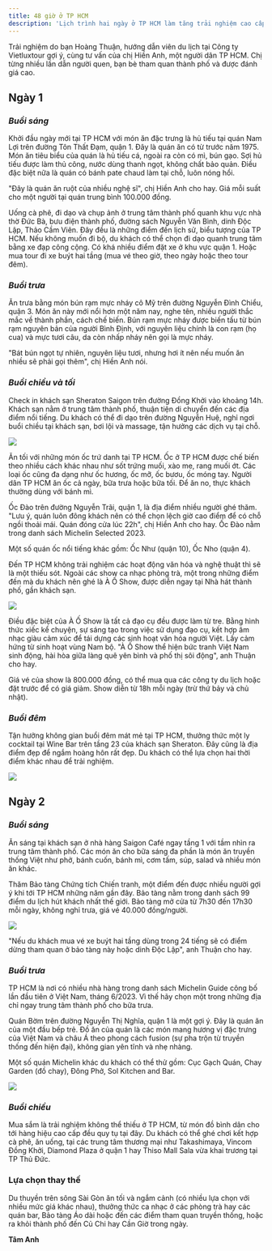 ```yaml
---
title: 48 giờ ở TP HCM
description: 'Lịch trình hai ngày ở TP HCM làm tăng trải nghiệm cao cấp, thích hợp với những du khách đã nhiều lần đến thành phố.'
---
```


Trải nghiệm do bạn Hoàng Thuận, hướng dẫn viên du lịch tại Công ty Vietluxtour gợi ý, cùng tư vấn của chị Hiền Anh, một người dân TP HCM. Chị từng nhiều lần dẫn người quen, bạn bè tham quan thành phố và được đánh giá cao.

## **Ngày 1**

### _Buổi sáng_

Khởi đầu ngày mới tại TP HCM với món ăn đặc trưng là hủ tiếu tại quán Nam Lợi trên đường Tôn Thất Đạm, quận 1. Đây là quán ăn có từ trước năm 1975. Món ăn tiêu biểu của quán là hủ tiếu cá, ngoài ra còn có mì, bún gạo. Sợi hủ tiếu được làm thủ công, nước dùng thanh ngọt, không chất bảo quản. Điều đặc biệt nữa là quán có bánh pate chaud làm tại chỗ, luôn nóng hổi.

"Đây là quán ăn ruột của nhiều nghệ sĩ", chị Hiền Anh cho hay. Giá mỗi suất cho một người tại quán trung bình 100.000 đồng.

Uống cà phê, đi dạo và chụp ảnh ở trung tâm thành phố quanh khu vực nhà thờ Đức Bà, bưu điện thành phố, đường sách Nguyễn Văn Bình, dinh Độc Lập, Thảo Cầm Viên. Đây đều là những điểm đến lịch sử, biểu tượng của TP HCM. Nếu không muốn đi bộ, du khách có thể chọn đi dạo quanh trung tâm bằng xe đạp công cộng. Có khá nhiều điểm đặt xe ở khu vực quận 1. Hoặc mua tour đi xe buýt hai tầng (mua vé theo giờ, theo ngày hoặc theo tour đêm).

### _Buổi trưa_

Ăn trưa bằng món bún rạm mực nháy cô Mỹ trên đường Nguyễn Đình Chiểu, quận 3. Món ăn này mới nổi hơn một năm nay, nghe tên, nhiều người thắc mắc về thành phần, cách chế biến. Bún rạm mực nháy được biến tấu từ bún rạm nguyên bản của người Bình Định, với nguyên liệu chính là con rạm (họ cua) và mực tươi câu, da còn nhấp nháy nên gọi là mực nháy.

"Bát bún ngọt tự nhiên, nguyên liệu tươi, nhưng hơi ít nên nếu muốn ăn nhiều sẽ phải gọi thêm", chị Hiền Anh nói.

### _Buổi chiều và tối_

Check in khách sạn Sheraton Saigon trên đường Đồng Khởi vào khoảng 14h. Khách sạn nằm ở trung tâm thành phố, thuận tiện di chuyển đến các địa điểm nổi tiếng. Du khách có thể đi dạo trên đường Nguyễn Huệ, nghỉ ngơi buổi chiều tại khách sạn, bơi lội và massage, tận hưởng các dịch vụ tại chỗ.

<Frame caption="Phòng Deluxe tại khách sạn Sheraton.">
  <img src="https://vcdn1-dulich.vnecdn.net/2024/02/29/Deluxe-2641-1709181869.jpg?w=0&h=0&q=100&dpr=1&fit=crop&s=wwz9LPggqsJILlR4XaofWg" />
</Frame>

Ăn tối với những món ốc trứ danh tại TP HCM. Ốc ở TP HCM được chế biến theo nhiều cách khác nhau như sốt trứng muối, xào me, rang muối ớt. Các loại ốc cũng đa dạng như ốc hương, ốc mỡ, ốc bươu, ốc móng tay. Người dân TP HCM ăn ốc cả ngày, bữa trưa hoặc bữa tối. Để ăn no, thực khách thường dùng với bánh mì.

Ốc Đào trên đường Nguyễn Trãi, quận 1, là địa điểm nhiều người ghé thăm. "Lưu ý, quán luôn đông khách nên có thể chọn lệch giờ cao điểm để có chỗ ngồi thoải mái. Quán đóng cửa lúc 22h", chị Hiền Anh cho hay. Ốc Đào nằm trong danh sách Michelin Selected 2023.

Một số quán ốc nổi tiếng khác gồm: Ốc Như (quận 10), Ốc Nho (quận 4).

Đến TP HCM không trải nghiệm các hoạt động văn hóa và nghệ thuật thì sẽ là một thiếu sót. Ngoài các show ca nhạc phòng trà, một trong những điểm đến mà du khách nên ghé là À Ố Show, được diễn ngay tại Nhà hát thành phố, gần khách sạn.

<Frame caption="Một cảnh trong Ồ Á Show.">
  <img src="https://vcdn1-dulich.vnecdn.net/2024/03/01/oashow-7131-1709258835.jpg?w=0&h=0&q=100&dpr=1&fit=crop&s=OUDNnE0U-K-OI_hKb6OSEA" />
</Frame>

Điều đặc biệt của À Ố Show là tất cả đạo cụ đều được làm từ tre. Bằng hình thức xiếc kể chuyện, sự sáng tạo trong việc sử dụng đạo cụ, kết hợp âm nhạc giàu cảm xúc để tái dựng các sinh hoạt văn hóa người Việt. Lấy cảm hứng từ sinh hoạt vùng Nam bộ. "À Ố Show thể hiện bức tranh Việt Nam sinh động, hài hòa giữa làng quê yên bình và phố thị sôi động", anh Thuận cho hay.

Giá vé của show là 800.000 đồng, có thể mua qua các công ty du lịch hoặc đặt trước để có giá giảm. Show diễn từ 18h mỗi ngày (trừ thứ bảy và chủ nhật).

### _Buổi đêm_

Tận hưởng không gian buổi đêm mát mẻ tại TP HCM, thưởng thức một ly cocktail tại Wine Bar trên tầng 23 của khách sạn Sheraton. Đây cũng là địa điểm đẹp để ngắm hoàng hôn rất đẹp. Du khách có thể lựa chọn hai thời điểm khác nhau để trải nghiệm.

<Frame caption="Không gian bar tầng 23 tại khách sạn. Ảnh: H">
  <img src="https://vcdn1-dulich.vnecdn.net/2024/02/29/bar1-3961-1709181870.jpg?w=0&h=0&q=100&dpr=1&fit=crop&s=mDENni53HtOgrwNrI1emgg" />
</Frame>

## **Ngày 2**

### _Buổi sáng_

Ăn sáng tại khách sạn ở nhà hàng Saigon Café ngay tầng 1 với tầm nhìn ra trung tâm thành phố. Các món ăn cho bữa sáng đa phần là món ăn truyền thống Việt như phở, bánh cuốn, bánh mì, cơm tấm, súp, salad và nhiều món ăn khác.

Thăm Bảo tàng Chứng tích Chiến tranh, một điểm đến được nhiều người gợi ý khi tới TP HCM những năm gần đây. Bảo tàng nằm trong danh sách 99 điểm du lịch hút khách nhất thế giới. Bảo tàng mở cửa từ 7h30 đến 17h30 mỗi ngày, không nghỉ trưa, giá vé 40.000 đồng/người.

<Frame caption="ột góc bảo tàng Chứng tích chiến tranh tái hiện hình ảnh nhà tù Côn Đảo. Ảnh: Quỳnh Trầ">
  <img src="https://vcdn1-dulich.vnecdn.net/2024/02/29/bao-tang1-7710-1709181870.jpg?w=0&h=0&q=100&dpr=1&fit=crop&s=N_6qtT4CfofEL8UZzMNXOA" />
</Frame>

"Nếu du khách mua vé xe buýt hai tầng dùng trong 24 tiếng sẽ có điểm dừng tham quan ở bảo tàng này hoặc dinh Độc Lập", anh Thuận cho hay.

### _Buổi trưa_

TP HCM là nơi có nhiều nhà hàng trong danh sách Michelin Guide công bố lần đầu tiên ở Việt Nam, tháng 6/2023. Vì thế hãy chọn một trong những địa chỉ ngay trung tâm thành phố cho bữa trưa.

Quán Bờm trên đường Nguyễn Thị Nghĩa, quận 1 là một gợi ý. Đây là quán ăn của một đầu bếp trẻ. Đồ ăn của quán là các món mang hương vị đặc trưng của Việt Nam và châu Á theo phong cách fusion (sự pha trộn từ truyền thống đến hiện đại), không gian yên tĩnh và nhẹ nhàng.

Một số quán Michelin khác du khách có thể thử gồm: Cục Gạch Quán, Chay Garden (đồ chay), Đông Phở, Sol Kitchen and Bar.

<Frame caption="Một góc không gian ở Cục Gạch quán. Ảnh: Cục Gạch">
  <img src="https://vcdn1-dulich.vnecdn.net/2024/02/29/cuc-gach-quan-10-dang-tat-4-5412-1709181870.jpg?w=0&h=0&q=100&dpr=1&fit=crop&s=_371xufINuhQ8IcJ5QJHsA" />
</Frame>

### _Buổi chiều_

Mua sắm là trải nghiệm không thể thiếu ở TP HCM, từ món đồ bình dân cho tới hàng hiệu cao cấp đều quy tụ tại đây. Du khách có thể ghé chơi kết hợp cà phê, ăn uống, tại các trung tâm thương mại như Takashimaya, Vincom Đồng Khởi, Diamond Plaza ở quận 1 hay Thiso Mall Sala vừa khai trương tại TP Thủ Đức.

### **Lựa chọn thay thế**

Du thuyền trên sông Sài Gòn ăn tối và ngắm cảnh (có nhiều lựa chọn với nhiều mức giá khác nhau), thưởng thức ca nhạc ở các phòng trà hay các quán bar, Bảo tàng Áo dài hoặc đến các điểm tham quan truyền thống, hoặc ra khỏi thành phố đến Củ Chi hay Cần Giờ trong ngày.

**Tâm Anh**